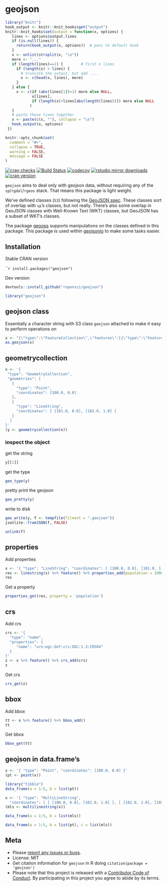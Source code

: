 geojson
=======

```r
library("knitr")
hook_output <- knitr::knit_hooks$get("output")
knitr::knit_hooks$set(output = function(x, options) {
   lines <- options$output.lines
   if (is.null(lines)) {
     return(hook_output(x, options))  # pass to default hook
   }
   x <- unlist(strsplit(x, "\n"))
   more <- "..."
   if (length(lines)==1) {        # first n lines
     if (length(x) > lines) {
       # truncate the output, but add ....
       x <- c(head(x, lines), more)
     }
   } else {
     x <- c(if (abs(lines[1])>1) more else NULL,
            x[lines],
            if (length(x)>lines[abs(length(lines))]) more else NULL
           )
   }
   # paste these lines together
   x <- paste(c(x, ""), collapse = "\n")
   hook_output(x, options)
 })

knitr::opts_chunk$set(
  comment = "#>",
  collapse = TRUE,
  warning = FALSE,
  message = FALSE
)
```

[![cran checks](https://cranchecks.info/badges/worst/geojson)](https://cranchecks.info/pkgs/geojson)
[![Build Status](https://travis-ci.org/ropensci/geojson.svg?branch=master)](https://travis-ci.org/ropensci/geojson)
[![codecov](https://codecov.io/gh/ropensci/geojson/branch/master/graph/badge.svg)](https://codecov.io/gh/ropensci/geojson)
[![rstudio mirror downloads](https://cranlogs.r-pkg.org/badges/geojson)](https://github.com/metacran/cranlogs.app)
[![cran version](https://www.r-pkg.org/badges/version/geojson)](https://cran.r-project.org/package=geojson)

`geojson` aims to deal only with geojson data, without requiring any of the
`sp`/`rgdal`/`rgeos` stack.  That means this package is light weight.

We've defined classes (`S3`) following the [GeoJSON spec][geojsonspec]. These
classes sort of overlap with `sp`'s classes, but not really. There's also some
overlap in GeoJSON classes with Well-Known Text (WKT) classes, but GeoJSON has a
subset of WKT's classes.

The package [geoops](https://github.com/ropenscilabs/geoops) supports manipulations on
the classes defined in this package. This package is used within
[geojsonio](https://github.com/ropensci/geojsonio) to make some tasks easier.

## Installation

Stable CRAN version

`````r
install.packages("geojson")
```

Dev version

```r
devtools::install_github("ropensci/geojson")
```

```r
library("geojson")
```

## geojson class

Essentially a character string with S3 class `geojson` attached to make it
easy to perform operations on

```r
x <- "{\"type\":\"FeatureCollection\",\"features\":[{\"type\":\"Feature\",\"geometry\":{\"type\":\"Point\",\"coordinates\":[-99.74,32.45]},\"properties\":{}}]}"
as.geojson(x)
```

## geometrycollection

```r
x <- '{
 "type": "GeometryCollection",
 "geometries": [
   {
     "type": "Point",
     "coordinates": [100.0, 0.0]
   },
   {
     "type": "LineString",
     "coordinates": [ [101.0, 0.0], [102.0, 1.0] ]
   }
  ]
}'
(y <- geometrycollection(x))
```

### inspect the object

get the string

```r
y[[1]]
```

get the type

```r
geo_type(y)
```

pretty print the geojson

```r
geo_pretty(y)
```

write to disk

```r
geo_write(y, f <- tempfile(fileext = ".geojson"))
jsonlite::fromJSON(f, FALSE)
```

```r
unlink(f)
```

## properties

Add properties

```r
x <- '{ "type": "LineString", "coordinates": [ [100.0, 0.0], [101.0, 1.0] ]}'
res <- linestring(x) %>% feature() %>% properties_add(population = 1000)
res
```

Get a property

```r
properties_get(res, property = 'population')
```

## crs

Add crs

```r
crs <- '{
  "type": "name",
  "properties": {
     "name": "urn:ogc:def:crs:OGC:1.3:CRS84"
  }
}'
z <- x %>% feature() %>% crs_add(crs)
z
```

Get crs

```r
crs_get(z)
```

## bbox

Add bbox

```r
tt <- x %>% feature() %>% bbox_add()
tt
```

Get bbox

```r
bbox_get(tt)
```


## geojson in data.frame's

```r
x <- '{ "type": "Point", "coordinates": [100.0, 0.0] }'
(pt <- point(x))
```

```r
library("tibble")
data_frame(a = 1:5, b = list(pt))
```

```r
x <- '{ "type": "MultiLineString",
  "coordinates": [ [ [100.0, 0.0], [101.0, 1.0] ], [ [102.0, 2.0], [103.0, 3.0] ] ] }'
(mls <- multilinestring(x))
```

```r
data_frame(a = 1:5, b = list(mls))
```

```r
data_frame(a = 1:5, b = list(pt), c = list(mls))
```


## Meta

* Please [report any issues or bugs](https://github.com/ropensci/geojson/issues).
* License: MIT
* Get citation information for `geojson` in R doing `citation(package = 'geojson')`
* Please note that this project is released with a [Contributor Code of Conduct](CONDUCT.md).
By participating in this project you agree to abide by its terms.


[geojsonspec]: https://tools.ietf.org/html/rfc7946
[jqr]: https://github.com/ropensci/jqr
[jq]: https://github.com/stedolan/jq
